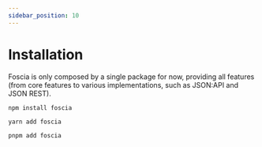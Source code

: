 ```yaml
---
sidebar_position: 10
---
```



# Installation

Foscia is only composed by a single package for now, providing all features
(from core features to various implementations, such as JSON:API and JSON REST).

<Tabs groupId="packageManager">
  <TabItem
    value="npm"
    label="NPM"
    default
  >

```shell
npm install foscia
```

  </TabItem>
  <TabItem
    value="yarn"
    label="YARN"
    default
  >

```shell
yarn add foscia
```

  </TabItem>
  <TabItem
    value="pnpm"
    label="PNPM"
    default
  >

```shell
pnpm add foscia
```

  </TabItem>
</Tabs>
